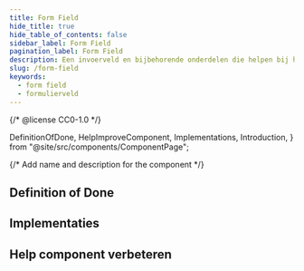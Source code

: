 ```yaml
---
title: Form Field
hide_title: true
hide_table_of_contents: false
sidebar_label: Form Field
pagination_label: Form Field
description: Een invoerveld en bijbehorende onderdelen die helpen bij het invullen.
slug: /form-field
keywords:
  - form field
  - formulierveld
---
```


{/* @license CC0-1.0 */}

  DefinitionOfDone,
  HelpImproveComponent,
  Implementations,
  Introduction,
} from "@site/src/components/ComponentPage";

{/* Add name and description for the component */}


<Introduction component={component} headingLevel={1} description={description} />

## Definition of Done

<DefinitionOfDone component={component} headingLevel={3} />

## Implementaties

<Implementations component={component} headingLevel={3} />

## Help component verbeteren

<HelpImproveComponent component={component} headingLevel={3} />
